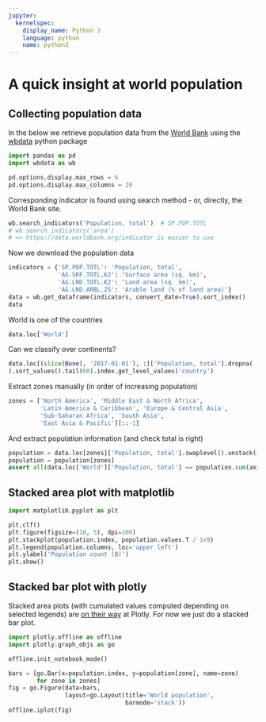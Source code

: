 ---
jupyter:
  kernelspec:
    display_name: Python 3
    language: python
    name: python3
---

# A quick insight at world population

## Collecting population data

In the below we retrieve population data from the
[World Bank](http://www.worldbank.org/)
using the [wbdata](https://github.com/OliverSherouse/wbdata) python package

```{python}
import pandas as pd
import wbdata as wb

pd.options.display.max_rows = 6
pd.options.display.max_columns = 20
```

Corresponding indicator is found using search method - or, directly,
the World Bank site.

```{python}
wb.search_indicators('Population, total')  # SP.POP.TOTL
# wb.search_indicators('area')
# => https://data.worldbank.org/indicator is easier to use
```

Now we download the population data

```{python}
indicators = {'SP.POP.TOTL': 'Population, total',
              'AG.SRF.TOTL.K2': 'Surface area (sq. km)',
              'AG.LND.TOTL.K2': 'Land area (sq. km)',
              'AG.LND.ARBL.ZS': 'Arable land (% of land area)'}
data = wb.get_dataframe(indicators, convert_date=True).sort_index()
data
```

World is one of the countries

```{python}
data.loc['World']
```

Can we classify over continents?

```{python}
data.loc[(slice(None), '2017-01-01'), :]['Population, total'].dropna(
).sort_values().tail(60).index.get_level_values('country')
```

Extract zones manually (in order of increasing population)

```{python}
zones = ['North America', 'Middle East & North Africa',
         'Latin America & Caribbean', 'Europe & Central Asia',
         'Sub-Saharan Africa', 'South Asia',
         'East Asia & Pacific'][::-1]
```

And extract population information (and check total is right)

```{python}
population = data.loc[zones]['Population, total'].swaplevel().unstack()
population = population[zones]
assert all(data.loc['World']['Population, total'] == population.sum(axis=1))
```

## Stacked area plot with matplotlib

```{python}
import matplotlib.pyplot as plt
```

```{python}
plt.clf()
plt.figure(figsize=(10, 5), dpi=100)
plt.stackplot(population.index, population.values.T / 1e9)
plt.legend(population.columns, loc='upper left')
plt.ylabel('Population count (B)')
plt.show()
```

## Stacked bar plot with plotly


Stacked area plots (with cumulated values computed depending on
selected legends) are
[on their way](https://github.com/plotly/plotly.js/pull/2960) at Plotly. For
now we just do a stacked bar plot.

```{python}
import plotly.offline as offline
import plotly.graph_objs as go

offline.init_notebook_mode()
```

```{python}
bars = [go.Bar(x=population.index, y=population[zone], name=zone)
        for zone in zones]
fig = go.Figure(data=bars,
                layout=go.Layout(title='World population',
                                 barmode='stack'))
offline.iplot(fig)
```
